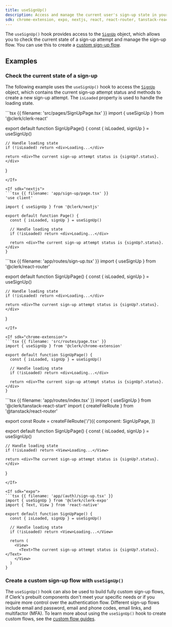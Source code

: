 ```yaml
---
title: useSignUp()
description: Access and manage the current user's sign-up state in your React application with Clerk's useSignUp() hook.
sdk: chrome-extension, expo, nextjs, react, react-router, tanstack-react-start
---
```


The `useSignUp()` hook provides access to the [`SignUp`](/docs/reference/javascript/sign-up) object, which allows you to check the current state of a sign-up attempt and manage the sign-up flow. You can use this to create a [custom sign-up flow](/docs/guides/development/custom-flows/overview#sign-up-flow).

<Typedoc src="clerk-react/use-sign-up-return" />

## Examples

### Check the current state of a sign-up

The following example uses the `useSignUp()` hook to access the [`SignUp`](/docs/reference/javascript/sign-up) object, which contains the current sign-up attempt status and methods to create a new sign-up attempt. The `isLoaded` property is used to handle the loading state.

<If sdk="react">
  ```tsx {{ filename: 'src/pages/SignUpPage.tsx' }}
  import { useSignUp } from '@clerk/clerk-react'

  export default function SignUpPage() {
    const { isLoaded, signUp } = useSignUp()

    // Handle loading state
    if (!isLoaded) return <div>Loading...</div>

    return <div>The current sign-up attempt status is {signUp?.status}.</div>
  }
  ```
</If>

<If sdk="nextjs">
  ```tsx {{ filename: 'app/sign-up/page.tsx' }}
  'use client'

  import { useSignUp } from '@clerk/nextjs'

  export default function Page() {
    const { isLoaded, signUp } = useSignUp()

    // Handle loading state
    if (!isLoaded) return <div>Loading...</div>

    return <div>The current sign-up attempt status is {signUp?.status}.</div>
  }
  ```
</If>

<If sdk="react-router">
  ```tsx {{ filename: 'app/routes/sign-up.tsx' }}
  import { useSignUp } from '@clerk/react-router'

  export default function SignUpPage() {
    const { isLoaded, signUp } = useSignUp()

    // Handle loading state
    if (!isLoaded) return <div>Loading...</div>

    return <div>The current sign-up attempt status is {signUp?.status}.</div>
  }
  ```
</If>

<If sdk="chrome-extension">
  ```tsx {{ filename: 'src/routes/page.tsx' }}
  import { useSignUp } from '@clerk/chrome-extension'

  export default function SignUpPage() {
    const { isLoaded, signUp } = useSignUp()

    // Handle loading state
    if (!isLoaded) return <div>Loading...</div>

    return <div>The current sign-up attempt status is {signUp?.status}.</div>
  }
  ```
</If>

<If sdk="tanstack-react-start">
  ```tsx {{ filename: 'app/routes/index.tsx' }}
  import { useSignUp } from '@clerk/tanstack-react-start'
  import { createFileRoute } from '@tanstack/react-router'

  export const Route = createFileRoute('/')({
    component: SignUpPage,
  })

  export default function SignUpPage() {
    const { isLoaded, signUp } = useSignUp()

    // Handle loading state
    if (!isLoaded) return <View>Loading...</View>

    return <div>The current sign-up attempt status is {signUp?.status}.</div>
  }
  ```
</If>

<If sdk="expo">
  ```tsx {{ filename: 'app/(auth)/sign-up.tsx' }}
  import { useSignUp } from '@clerk/clerk-expo'
  import { Text, View } from 'react-native'

  export default function SignUpPage() {
    const { isLoaded, signUp } = useSignUp()

    // Handle loading state
    if (!isLoaded) return <View>Loading...</View>

    return (
      <View>
        <Text>The current sign-up attempt status is {signUp?.status}.</Text>
      </View>
    )
  }
  ```
</If>

### Create a custom sign-up flow with `useSignUp()`

The `useSignUp()` hook can also be used to build fully custom sign-up flows, if Clerk's prebuilt components don't meet your specific needs or if you require more control over the authentication flow. Different sign-up flows include email and password, email and phone codes, email links, and multifactor (MFA). To learn more about using the `useSignUp()` hook to create custom flows, see the [custom flow guides](/docs/guides/development/custom-flows/overview).
